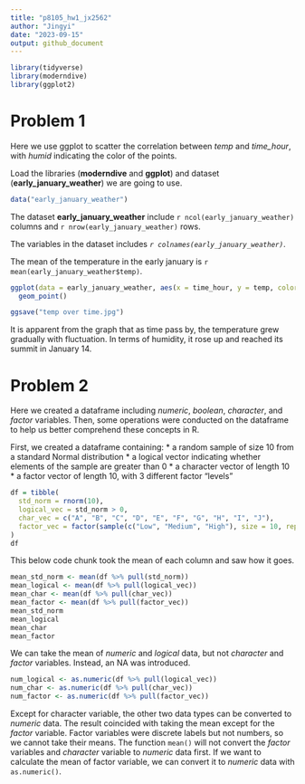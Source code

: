 ```yaml
---
title: "p8105_hw1_jx2562"
author: "Jingyi"
date: "2023-09-15"
output: github_document
---
```


```r
library(tidyverse)
library(moderndive)
library(ggplot2)
```


# Problem 1

Here we use ggplot to scatter the correlation between _temp_ and _time_hour_, with _humid_ indicating the color of the points.

Load the libraries (**moderndive** and **ggplot**) and dataset (**early_january_weather**) we are going to use.

```r
data("early_january_weather")
```

The dataset **early_january_weather** include `r ncol(early_january_weather)` columns and `r nrow(early_january_weather)` rows. 

The variables in the dataset includes _`r colnames(early_january_weather)`_. 

The mean of the temperature in the early january is `r mean(early_january_weather$temp)`.

```r
ggplot(data = early_january_weather, aes(x = time_hour, y = temp, color = humid)) +
  geom_point()

ggsave("temp over time.jpg")
```

It is apparent from the graph that as time pass by, the temperature grew gradually with fluctuation. In terms of humidity, it rose up and reached its summit in January 14.


# Problem 2

Here we created a dataframe including _numeric_, _boolean_, _character_, and _factor_ variables. Then, some operations were conducted on the dataframe to help us better comprehend these concepts in R. 

First, we created a dataframe containing: 
*   a random sample of size 10 from a standard Normal distribution
*   a logical vector indicating whether elements of the sample are greater than 0
*   a character vector of length 10
*   a factor vector of length 10, with 3 different factor “levels”


```r
df = tibble(
  std_norm = rnorm(10),
  logical_vec = std_norm > 0,
  char_vec = c("A", "B", "C", "D", "E", "F", "G", "H", "I", "J"),
  factor_vec = factor(sample(c("Low", "Medium", "High"), size = 10, replace = TRUE))
)
df
```

This below code chunk took the mean of each column and saw how it goes.
```r
mean_std_norm <- mean(df %>% pull(std_norm))
mean_logical <- mean(df %>% pull(logical_vec))
mean_char <- mean(df %>% pull(char_vec))
mean_factor <- mean(df %>% pull(factor_vec))
mean_std_norm
mean_logical
mean_char
mean_factor
```
We can take the mean of _numeric_ and _logical_ data, but not _character_ and _factor_ variables. Instead, an NA was introduced.

```r
num_logical <- as.numeric(df %>% pull(logical_vec))
num_char <- as.numeric(df %>% pull(char_vec))
num_factor <- as.numeric(df %>% pull(factor_vec))
```

Except for character variable, the other two data types can be converted to _numeric_ data. The result coincided with taking the mean except for the _factor_ variable. Factor variables were discrete labels but not numbers, so we cannot take their means. The function `mean()` will not convert the _factor_ variables and _character_ variable to _numeric_ data first. If we want to calculate the mean of factor variable, we can convert it to _numeric_ data with `as.numeric()`.


